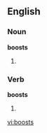 ==English==

===Noun===
'''boosts'''

# {{plural of|[[boost]]}}

===Verb===
'''boosts'''

# {{third person singular of|[[boost]]}}

[[vi:boosts]]